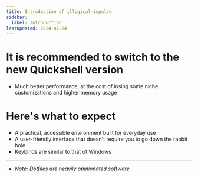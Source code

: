 ```yaml
---
title: Introduction of illogical-impulse
sidebar:
  label: Introduction
lastUpdated: 2024-02-24
---
```


# It is recommended to switch to the new Quickshell version
- Much better performance, at the cost of losing some niche customizations and higher memory usage

# Here's what to expect
- A practical, accessible environment built for everyday use
- A user-friendly interface that doesn't require you to go down the rabbit hole
- Keybinds are similar to that of Windows

---

- _Note: Dotfiles are heavily opinionated software._
